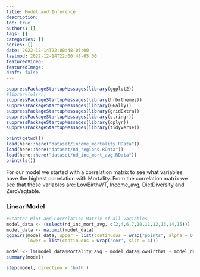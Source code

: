 ```yaml
---
title: Model and Inference
description:
toc: true
authors: []
tags: []
categories: []
series: []
date: 2022-12-14T22:00:48-05:00
lastmod: 2022-12-14T22:00:48-05:00
featuredVideo:
featuredImage:
draft: false
---
```







```r
suppressPackageStartupMessages(library(ggplot2)) 
#library(olsrr)
suppressPackageStartupMessages(library(hrbrthemes))
suppressPackageStartupMessages(library(GGally))
suppressPackageStartupMessages(library(gridExtra))
suppressPackageStartupMessages(library(stringr))
suppressPackageStartupMessages(library(dplyr))
suppressPackageStartupMessages(library(tidyverse))

print(getwd())
load(here::here("dataset/income_mortality.RData"))
load(here::here("dataset/nd_regions.RData"))
load(here::here("dataset/nd_inc_mort_avg.RData"))
print(ls())
```

For our model we started with a correlation matrix to see what variables have the highest correlation with Mortality. From the correlation matrix we see that those variables are: LowBirthWT, Income_avg, DietDiversity and ZeroVegtable.

### Linear Model 

```r
#Scatter Plot and Correlation Matrix of all Variables
model_data <- (select(nd_inc_mort_avg, c(2,4,6,7,10,11,12,13,14,15)))
model_data <- na.omit(model_data)
ggpairs(model_data, upper = list(continuous = wrap("points", alpha = 0.3, size=0.1)),
        lower = list(continuous = wrap('cor', size = 4)))
```



```r
model <- lm(model_data$Mortality_avg ~ model_data$LowBirthWT + model_data$DietDiversity + model_data$ZeroVegtable + model_data$MinAcceptDiet + model_data$MinMealFreq)
summary(model)
```


```r
step(model, direction = 'both')
```

 


